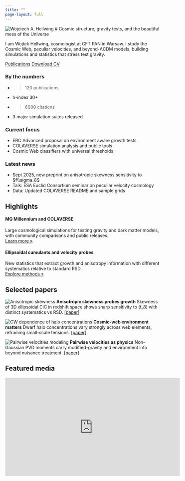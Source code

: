 ```yaml
---
title: ""
page-layout: full
---
```


::: {.hero}
![Wojciech A. Hellwing](assets/portrait.jpg){.portrait}
# Cosmic structure, gravity tests, and the beautiful mess of the Universe

I am Wojtek Hellwing, cosmologist at CFT PAN in Warsaw. I study the Cosmic Web, peculiar velocities, and beyond-ΛCDM models, building simulations and statistics that stress test gravity.

[Publications](publications.qmd){.btn .btn-primary} [Download CV](cv.qmd){.btn .btn-outline-light}
:::

::: {.grid .cards}

::: {.g-col-12 .g-col-md-4}
### By the numbers
- > 120 publications  
- h-index 30+  
- > 6000 citations  
- 3 major simulation suites released  
:::

::: {.g-col-12 .g-col-md-4}
### Current focus
- ERC Advanced proposal on environment aware growth tests  
- COLAVERSE simulation analysis and public tools  
- Cosmic Web classifiers with universal thresholds  
:::

::: {.g-col-12 .g-col-md-4}
### Latest news
- Sept 2025, new preprint on anisotropic skewness sensitivity to $f\\sigma_8$  
- Talk: ESA Euclid Consortium seminar on peculiar velocity cosmology  
- Data: Updated COLAVERSE README and sample grids  
:::

:::

## Highlights

::: {.grid .cards}
::: {.g-col-12 .g-col-md-6}
#### MG Millennium and COLAVERSE
Large cosmological simulations for testing gravity and dark matter models, with community comparisons and public releases.  
[Learn more »](research.qmd#simulation-campaigns)
:::

::: {.g-col-12 .g-col-md-6}
#### Ellipsoidal cumulants and velocity probes
New statistics that extract growth and anisotropy information with different systematics relative to standard RSD.  
[Explore methods »](research.qmd#novel-statistics)
:::
:::

## Selected papers

::: {.grid .cards}
::: {.g-col-12 .g-col-md-4}
<img src="assets/papers/drozda2025_aniso_skew.png" alt="Anisotropic skewness" class="paper-thumb"/>
**Anisotropic skewness probes growth**
Skewness of 3D ellipsoidal CiC in redshift space shows sharp sensitivity to \(f\sigma_8\) with distinct systematics vs RSD.
[[paper]](publications.qmd#refs){.btn .btn-sm}
:::

::: {.g-col-12 .g-col-md-4}
<img src="assets/papers/hellwing2021_cw_conc.png" alt="CW dependence of halo concentrations" class="paper-thumb"/>
**Cosmic-web environment matters**
Dwarf halo concentrations vary strongly across web elements, reframing small-scale tensions.
[[paper]](publications.qmd#refs){.btn .btn-sm}
:::

::: {.g-col-12 .g-col-md-4}
<img src="assets/papers/jaber2024_pv.png" alt="Pairwise velocities modeling" class="paper-thumb"/>
**Pairwise velocities as physics**
Non-Gaussian PVD moments carry modified-gravity and environment info beyond nuisance treatment.
[[paper]](publications.qmd#refs){.btn .btn-sm}
:::
:::

## Featured media

<div class="video-embed">
  <iframe width="560" height="315" src="https://www.youtube.com/embed/EdBvb3RVj" title="KIPAC@20 talk" frameborder="0" allowfullscreen></iframe>
</div>

